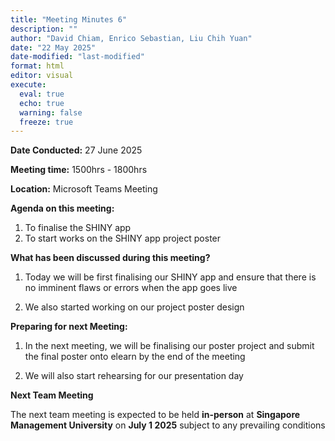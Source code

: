 ```yaml
---
title: "Meeting Minutes 6"
description: ""
author: "David Chiam, Enrico Sebastian, Liu Chih Yuan"
date: "22 May 2025"
date-modified: "last-modified"
format: html
editor: visual
execute: 
  eval: true
  echo: true
  warning: false
  freeze: true
---
```


**Date Conducted:** 27 June 2025

**Meeting time:** 1500hrs - 1800hrs

**Location:** Microsoft Teams Meeting

**Agenda on this meeting:**

1.  To finalise the SHINY app
2.  To start works on the SHINY app project poster

**What has been discussed during this meeting?**

1.  Today we will be first finalising our SHINY app and ensure that there is no imminent flaws or errors when the app goes live

2.  We also started working on our project poster design

**Preparing for next Meeting:**

1.  In the next meeting, we will be finalising our poster project and submit the final poster onto elearn by the end of the meeting

2.  We will also start rehearsing for our presentation day

**Next Team Meeting**

The next team meeting is expected to be held **in-person** at **Singapore Management University** on **July 1 2025** subject to any prevailing conditions

